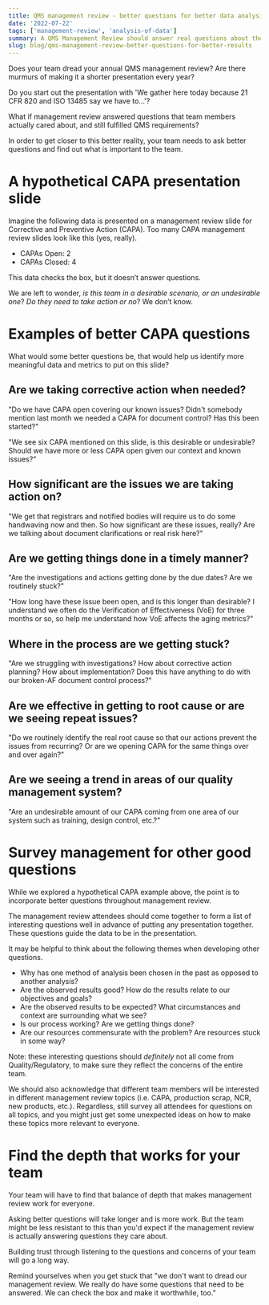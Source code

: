```yaml
---
title: QMS management review - better questions for better data analysis
date: '2022-07-22'
tags: ['management-review', 'analysis-of-data']
summary: A QMS Management Review should answer real questions about the business and the QMS.  Teams get better results by focusing on the questions they want to answer, rather than the form of the data they have.
slug: blog/qms-management-review-better-questions-for-better-results
---
```


Does your team dread your annual QMS management review? Are there murmurs of making it a shorter presentation every year?

Do you start out the presentation with 'We gather here today because 21 CFR 820 and ISO 13485 say we have to...'?

What if management review answered questions that team members actually cared about, and still fulfilled QMS requirements?

In order to get closer to this better reality, your team needs to ask better questions and find out what is important to the team.

# A hypothetical CAPA presentation slide

Imagine the following data is presented on a management review slide for Corrective and Preventive Action (CAPA). Too many CAPA management review slides look like this (yes, really).

- CAPAs Open: 2
- CAPAs Closed: 4

This data checks the box, but it doesn’t answer questions.

We are left to wonder, _is this team in a desirable scenario, or an undesirable one_? _Do they need to take action or no_? We don’t know.

# Examples of better CAPA questions

What would some better questions be, that would help us identify more meaningful data and metrics to put on this slide?

## Are we taking corrective action when needed?

"Do we have CAPA open covering our known issues? Didn't somebody mention last month we needed a CAPA for document control? Has this been started?"

"We see six CAPA mentioned on this slide, is this desirable or undesirable? Should we have more or less CAPA open given our context and known issues?"

## How significant are the issues we are taking action on?

"We get that registrars and notified bodies will require us to do some handwaving now and then. So how significant are these issues, really? Are we talking about document clarifications or real risk here?"

## Are we getting things done in a timely manner?

"Are the investigations and actions getting done by the due dates? Are we routinely stuck?"

"How long have these issue been open, and is this longer than desirable? I understand we often do the Verification of Effectiveness (VoE) for three months or so, so help me understand how VoE affects the aging metrics?"

## Where in the process are we getting stuck?

"Are we struggling with investigations? How about corrective action planning? How about implementation? Does this have anything to do with our broken-AF document control process?"

## Are we effective in getting to root cause or are we seeing repeat issues?

"Do we routinely identify the real root cause so that our actions prevent the issues from recurring? Or are we opening CAPA for the same things over and over again?"

## Are we seeing a trend in areas of our quality management system?

"Are an undesirable amount of our CAPA coming from one area of our system such as training, design control, etc.?"

# Survey management for other good questions

While we explored a hypothetical CAPA example above, the point is to incorporate better questions throughout management review.

The management review attendees should come together to form a list of interesting questions well in advance of putting any presentation together. These questions guide the data to be in the presentation.

It may be helpful to think about the following themes when developing other questions.

- Why has one method of analysis been chosen in the past as opposed to another analysis?
- Are the observed results good? How do the results relate to our objectives and goals?
- Are the observed results to be expected? What circumstances and context are surrounding what we see?
- Is our process working? Are we getting things done?
- Are our resources commensurate with the problem? Are resources stuck in some way?

Note: these interesting questions should _definitely_ not all come from Quality/Regulatory, to make sure they reflect the concerns of the entire team.

We should also acknowledge that different team members will be interested in different management review topics (i.e. CAPA, production scrap, NCR, new products, etc.). Regardless, still survey all attendees for questions on all topics, and you might just get some unexpected ideas on how to make these topics more relevant to everyone.

# Find the depth that works for your team

Your team will have to find that balance of depth that makes management review work for everyone.

Asking better questions will take longer and is more work. But the team might be less resistant to this than you'd expect if the management review is actually answering questions they care about.

Building trust through listening to the questions and concerns of your team will go a long way.

Remind yourselves when you get stuck that "we don't want to dread our management review. We really do have some questions that need to be answered. We can check the box and make it worthwhile, too."
